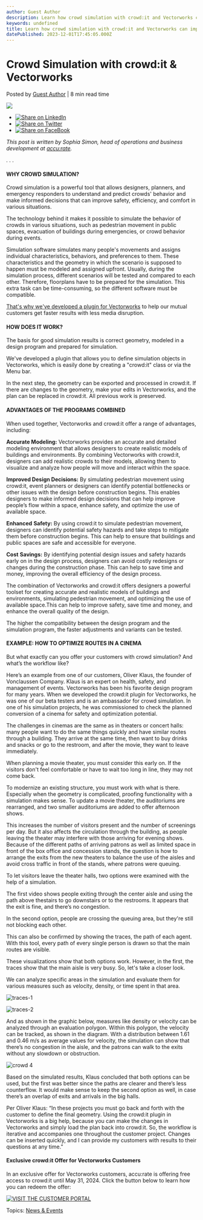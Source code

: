 ```yaml
---
author: Guest Author
description: Learn how crowd simulation with crowd:it and Vectorworks can improve safety, efficiency, and comfort in various situations.
keywords: undefined
title: Learn how crowd simulation with crowd:it and Vectorworks can improve safety, efficiency, and comfort in various situations. 
datePublished: 2023-12-01T17:45:05.000Z
---
```

  

# Crowd Simulation with crowd:it & Vectorworks

 Posted by [Guest Author](https://blog.vectorworks.net/author/guest-author) | 8 min read time 

![](https://blog.vectorworks.net/hubfs/Screenshot%202023-11-22%20at%2011.51.43%20AM.png) 

* [![Share on LinkedIn](https://2659751.fs1.hubspotusercontent-na1.net/hubfs/2659751/michaelDemo/share-LI.png)](http://www.linkedin.com/shareArticle?mini=true&url=https%3A%2F%2Fblog.vectorworks.net%2Fexplore-the-crowdit-plugin-in-vectorworks)
* [![Share on Twitter](https://2659751.fs1.hubspotusercontent-na1.net/hubfs/2659751/michaelDemo/share-TW.png)](https://www.twitter.com/share?text=Crowd%20Simulation%20with%20crowd:it%20&%20Vectorworks&url=https%3A%2F%2Fblog.vectorworks.net%2Fexplore-the-crowdit-plugin-in-vectorworks&via=PMGTweets)
* [![Share on FaceBook](https://2659751.fs1.hubspotusercontent-na1.net/hubfs/2659751/michaelDemo/share-FB.png)](https://www.facebook.com/sharer/sharer.php?u=https%3A%2F%2Fblog.vectorworks.net%2Fexplore-the-crowdit-plugin-in-vectorworks)

_This post is written by Sophia Simon, head of operations and business development at [accu:rate](https://www.accu-rate.de/en/)._ 

_. . ._ 

#### WHY CROWD SIMULATION?

Crowd simulation is a powerful tool that allows designers, planners, and emergency responders to understand and predict crowds' behavior and make informed decisions that can improve safety, efficiency, and comfort in various situations.

The technology behind it makes it possible to simulate the behavior of crowds in various situations, such as pedestrian movement in public spaces, evacuation of buildings during emergencies, or crowd behavior during events.

Simulation software simulates many people's movements and assigns individual characteristics, behaviors, and preferences to them. These characteristics and the geometry in which the scenario is supposed to happen must be modeled and assigned upfront. Usually, during the simulation process, different scenarios will be tested and compared to each other. Therefore, floorplans have to be prepared for the simulation. This extra task can be time-consuming, so the different software must be compatible.

[That's why we've developed a plugin for Vectorworks](https://www.accu-rate.de/en/en-crowdit-x-vectorworks/) to help our mutual customers get faster results with less media disruption.

#### HOW DOES IT WORK?

The basis for good simulation results is correct geometry, modeled in a design program and prepared for simulation. 

We've developed a plugin that allows you to define simulation objects in Vectorworks, which is easily done by creating a "crowd:it" class or via the Menu bar.

In the next step, the geometry can be exported and processed in crowd:it. If there are changes to the geometry, make your edits in Vectorworks, and the plan can be replaced in crowd:it. All previous work is preserved.

#### ADVANTAGES OF THE PROGRAMS COMBINED

When used together, Vectorworks and crowd:it offer a range of advantages, including:

**Accurate Modeling:** Vectorworks provides an accurate and detailed modeling environment that allows designers to create realistic models of buildings and environments. By combining Vectorworks with crowd:it, designers can add realistic crowds to their models, allowing them to visualize and analyze how people will move and interact within the space.

**Improved Design Decisions:** By simulating pedestrian movement using crowd:it, event planners or designers can identify potential bottlenecks or other issues with the design before construction begins. This enables designers to make informed design decisions that can help improve people’s flow within a space, enhance safety, and optimize the use of available space.

**Enhanced** **Safety:** By using crowd:it to simulate pedestrian movement, designers can identify potential safety hazards and take steps to mitigate them before construction begins. This can help to ensure that buildings and public spaces are safe and accessible for everyone.

**Cost** **Savings:** By identifying potential design issues and safety hazards early on in the design process, designers can avoid costly redesigns or changes during the construction phase. This can help to save time and money, improving the overall efficiency of the design process.

The combination of Vectorworks and crowd:it offers designers a powerful toolset for creating accurate and realistic models of buildings and environments, simulating pedestrian movement, and optimizing the use of available space.This can help to improve safety, save time and money, and enhance the overall quality of the design. 

The higher the compatibility between the design program and the simulation program, the faster adjustments and variants can be tested.

#### EXAMPLE: HOW TO OPTIMIZE ROUTES IN A CINEMA

But what exactly can you offer your customers with crowd simulation? And what’s the workflow like? 

Here’s an example from one of our customers, Oliver Klaus, the founder of Vonclaussen Company. Klaus is an expert on health, safety, and management of events. Vectorworks has been his favorite design program for many years. When we developed the crowd:it plugin for Vectorworks, he was one of our beta testers and is an ambassador for crowd simulation. In one of his simulation projects, he was commissioned to check the planned conversion of a cinema for safety and optimization potential.

The challenges in cinemas are the same as in theaters or concert halls: many people want to do the same things quickly and have similar routes through a building. They arrive at the same time, then want to buy drinks and snacks or go to the restroom, and after the movie, they want to leave immediately. 

When planning a movie theater, you must consider this early on. If the visitors don't feel comfortable or have to wait too long in line, they may not come back.

To modernize an existing structure, you must work with what is there. Especially when the geometry is complicated, proofing functionality with a simulation makes sense. To update a movie theater, the auditoriums are rearranged, and two smaller auditoriums are added to offer afternoon shows.

This increases the number of visitors present and the number of screenings per day. But it also affects the circulation through the building, as people leaving the theater may interfere with those arriving for evening shows. Because of the different paths of arriving patrons as well as limited space in front of the box office and concession stands, the question is how to arrange the exits from the new theaters to balance the use of the aisles and avoid cross traffic in front of the stands, where patrons were queuing.

To let visitors leave the theater halls, two options were examined with the help of a simulation.

The first video shows people exiting through the center aisle and using the path above thestairs to go downstairs or to the restrooms. It appears that the exit is fine, and there’s no congestion.

In the second option, people are crossing the queuing area, but they're still not blocking each other.

This can also be confirmed by showing the traces, the path of each agent. With this tool, every path of every single person is drawn so that the main routes are visible.

These visualizations show that both options work. However, in the first, the traces show that the main aisle is very busy. So, let's take a closer look.

We can analyze specific areas in the simulation and evaluate them for various measures such as velocity, density, or time spent in that area.

![traces-1](https://blog.vectorworks.net/hs-fs/hubfs/Blog%20Images/231122_Crowdit%20Guest%20Blog/traces-1.png?width=756&height=376&name=traces-1.png)

![traces-2](https://blog.vectorworks.net/hs-fs/hubfs/Blog%20Images/231122_Crowdit%20Guest%20Blog/traces-2.png?width=767&height=409&name=traces-2.png)

And as shown in the graphic below, measures like density or velocity can be analyzed through an evaluation polygon. Within this polygon, the velocity can be tracked, as shown in the diagram. With a distribution between 1.61 and 0.46 m/s as average values for velocity, the simulation can show that there’s no congestion in the aisle, and the patrons can walk to the exits without any slowdown or obstruction.

![crowd 4](https://blog.vectorworks.net/hs-fs/hubfs/Blog%20Images/231122_Crowdit%20Guest%20Blog/crowd%204.png?width=600&height=400&name=crowd%204.png)

Based on the simulated results, Klaus concluded that both options can be used, but the first was better since the paths are clearer and there’s less counterflow. It would make sense to keep the second option as well, in case there’s an overlap of exits and arrivals in the big halls.

Per Oliver Klaus: “In these projects you must go back and forth with the customer to define the final geometry. Using the crowd:it plugin in Vectorworks is a big help, because you can make the changes in Vectorworks and simply load the plan back into crowd:it. So, the workflow is iterative and accompanies one throughout the customer project. Changes can be inserted quickly, and I can provide my customers with results to their questions at any time.”

#### Exclusive crowd:it Offer for Vectorworks Customers 

In an exclusive offer for Vectorworks customers, accu:rate is offering free access to crowd:it until May 31, 2024\. Click the button below to learn how you can redeem the offer:

[![VISIT THE CUSTOMER PORTAL](https://no-cache.hubspot.com/cta/default/3018241/371165f2-9f22-44bc-b312-8f080ca203db.png)](https://cta-redirect.hubspot.com/cta/redirect/3018241/371165f2-9f22-44bc-b312-8f080ca203db) 

 Topics: [News & Events](https://blog.vectorworks.net/topic/news-events) 

  
